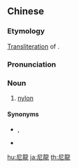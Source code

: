 {{also|尼龙}}
==Chinese==
{{zh-forms|s=尼龙|gloss=-}}

===Etymology===
[[transliteration|Transliteration]] of {{etyl|en|zh}} {{m|en|nylon}}.

===Pronunciation===
{{zh-pron
|m=nílóng
|c=nei4 lung4
|mn=nî-liông
|cat=n
}}

===Noun===
{{zh-noun}}

# [[nylon]]

====Synonyms====
* {{qualifier|Taiwan}} {{zh-l|耐龍}}, {{zh-l|尼隆}}
* {{qualifier|Mainland China}} {{zh-l|錦綸}}

{{zh-cat|Advanced}}

[[hu:尼龍]]
[[ja:尼龍]]
[[th:尼龍]]